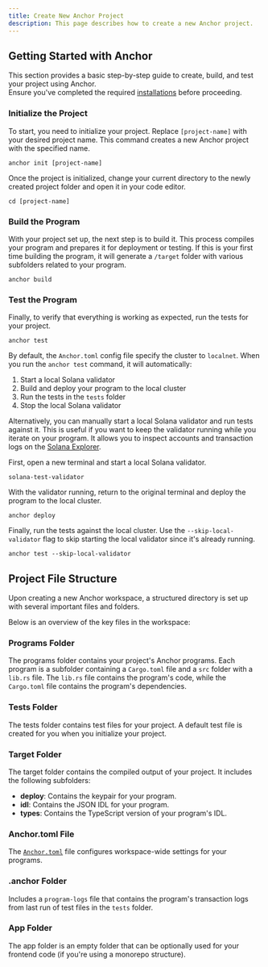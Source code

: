 ```yaml
---
title: Create New Anchor Project
description: This page describes how to create a new Anchor project.
---
```


## Getting Started with Anchor

This section provides a basic step-by-step guide to create, build, and test your project using Anchor.  
Ensure you've completed the required [installations](installation) before proceeding.

<Steps>

### Initialize the Project

To start, you need to initialize your project. Replace `[project-name]` with your desired project name.
This command creates a new Anchor project with the specified name.

```shell filename="Terminal" copy
anchor init [project-name]
```

Once the project is initialized, change your current directory to the newly created project folder and open it in your code editor.

```shell filename="Terminal" copy
cd [project-name]
```

### Build the Program

With your project set up, the next step is to build it.
This process compiles your program and prepares it for deployment or testing.
If this is your first time building the program, it will generate a `/target` folder with various subfolders related to your program.

```shell filename="Terminal" copy
anchor build
```

### Test the Program

Finally, to verify that everything is working as expected, run the tests for your project.

```shell filename="Terminal" copy
anchor test
```

By default, the `Anchor.toml` config file specify the cluster to `localnet`.
When you run the `anchor test` command, it will automatically:
1. Start a local Solana validator
2. Build and deploy your program to the local cluster
3. Run the tests in the `tests` folder
4. Stop the local Solana validator

Alternatively, you can manually start a local Solana validator and run tests against it.
This is useful if you want to keep the validator running while you iterate on your program.
It allows you to inspect accounts and transaction logs on the [Solana Explorer](https://explorer.solana.com/?cluster=custom).

First, open a new terminal and start a local Solana validator.
```shell filename="Terminal" copy
solana-test-validator
```
With the validator running, return to the original terminal and deploy the program to the local cluster.
```shell filename="Terminal" copy
anchor deploy
```
Finally, run the tests against the local cluster.
Use the `--skip-local-validator` flag to skip starting the local validator since it's already running.
```shell filename="Terminal" copy
anchor test --skip-local-validator
```

</Steps>

## Project File Structure

Upon creating a new Anchor workspace, a structured directory is set up with several important files and folders.

<FileTree>
    <FileTree.Folder name=".anchor">
        <FileTree.File name="program-logs" />
    </FileTree.Folder>
    <FileTree.Folder name="app"/>
    <FileTree.Folder name="migrations" />
    <FileTree.Folder name="programs" defaultOpen>
        <FileTree.Folder name="src" defaultOpen>
            <FileTree.File name="lib.rs" />
        </FileTree.Folder>
        <FileTree.File name="Cargo.toml" />
        <FileTree.File name="Xargo.toml" />
    </FileTree.Folder>
    <FileTree.Folder name="target">
        <FileTree.Folder name="deploy">
            <FileTree.File name="[project-name]-keypair.json" /> 
        </FileTree.Folder>
        <FileTree.Folder name="idl">
            <FileTree.File name="[project-name].json" /> 
        </FileTree.Folder>
        <FileTree.Folder name="types">
            <FileTree.File name="[project-name].ts" /> 
        </FileTree.Folder>
    </FileTree.Folder>
    <FileTree.Folder name="tests">
        <FileTree.File name="[project-name].ts" /> 
    </FileTree.Folder>
    <FileTree.File name="Anchor.toml" /> 
    <FileTree.File name="Cargo.toml" /> 
    <FileTree.File name="package.json" /> 
</FileTree>

Below is an overview of the key files in the workspace:

### Programs Folder

The programs folder contains your project's Anchor programs. 
Each program is a subfolder containing a `Cargo.toml` file and a `src` folder with a `lib.rs` file.
The `lib.rs` file contains the program's code, while the `Cargo.toml` file contains the program's dependencies.

### Tests Folder

The tests folder contains test files for your project.
A default test file is created for you when you initialize your project.

### Target Folder

The target folder contains the compiled output of your project. It includes the following subfolders:

- **deploy**: Contains the keypair for your program.
- **idl**: Contains the JSON IDL for your program.
- **types**: Contains the TypeScript version of your program's IDL.

### Anchor.toml File

The [`Anchor.toml`](/references/anchor-toml) file configures workspace-wide settings for your programs.

### .anchor Folder

Includes a `program-logs` file that contains the program's transaction logs from last run of test files in the `tests` folder.

### App Folder

The app folder is an empty folder that can be optionally used for your frontend code (if you're using a monorepo structure).